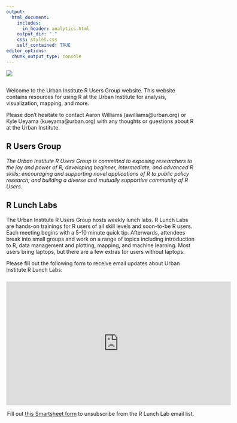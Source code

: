 ```yaml
---
output:
  html_document:
    includes:
      in_header: analytics.html  	
    output_dir: "."
    css: styles.css
    self_contained: TRUE
editor_options: 
  chunk_output_type: console
---
```


<link rel="stylesheet" href="//fonts.googleapis.com/css?family=Lato" />

<div id="header">
![](graphics-guide/www/images/urban-institute-logo.png)
</div>

##

Welcome to the Urban Institute R Users Group website. This website contains resources for using R at the Urban Institute for analysis, visualization, mapping, and more.

Please don't hesitate to contact Aaron Williams (awilliams@urban.org) or Kyle Ueyama (kueyama@urban.org) with any thoughts or questions about R at the Urban Institute. 

## R Users Group

*The Urban Institute R Users Group is committed to exposing researchers to the joy and power of R; developing beginner, intermediate, and advanced R skills; encouraging and supporting novel applications of R to public policy research; and building a diverse and mutually supportive community of R Users.*

## R Lunch Labs

The Urban Institute R Users Group hosts weekly lunch labs. R Lunch Labs are hands-on trainings for R users of all skill levels and soon-to-be R users. Each meeting begins with a 5-10 minute quick tip. Afterwards, attendees break into small groups and work on a range of topics including introduction to R, data management and plotting, mapping, and machine learning. Most users bring laptops, but there are a few extras for users without laptops. 

Please fill out the following form to receive email updates about Urban Institute R Lunch Labs:

###

###

<center>
<iframe width="600" height="330" frameborder="0" src="https://app.smartsheet.com/b/form/b47eba5ed1d74f8ab06f017311c339b9"></iframe>
</center>

<center>

Fill out [this Smartsheet form](https://app.smartsheet.com/b/form/0e9d04ced47b489b8d14971ae6c2fb15) to unsubscribe from the R Lunch Lab email list.

</center>